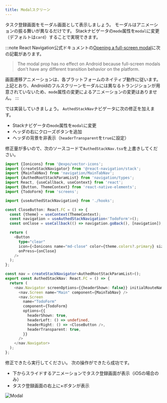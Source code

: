 ```yaml
---
title: Modalスクリーン
---
```


タスク登録画面をモーダル画面として表示しましょう。
モーダルはアニメーションの振る舞いが異なるだけです。
Stackナビゲータの`mode`属性を`modal`に変更（デフォルトは`card`）することで実現できます。

:::note
React Navigation公式ドキュメントの[Opening a full-screen modal](https://reactnavigation.org/docs/modal/)に次の記載があります。
> The modal prop has no effect on Android because full-screen modals don't have any different transition behavior on the platform.

画面遷移アニメーションは、各プラットフォームのネイティブ動作に従います。
上記とおり、Androidのフルスクリーンモーダルには異なるトランジションが用意されていないため、`mode`属性の変更によるアニメーションの変更はありません。
:::

では実装していきましょう。
`AuthedStackNav`ナビゲータに次の修正を加えます。

- Stackナビゲータの`mode`属性を`modal`に変更
- ヘッダの右にクローズボタンを追加
- ヘッダの背景を非表示（`headerTransparent`を`true`に設定）

修正量が多いので、次のソースコードで`AuthedStackNav.tsx`を上書きしてください。

```typescript jsx title="/src/navigation/AuthedStackNav.tsx"
import {Ionicons} from '@expo/vector-icons';
import {createStackNavigator} from '@react-navigation/stack';
import {MainTabNav} from 'navigation/MainTabNav';
import {AuthedRootStackParamList} from 'navigation/types';
import React, {useCallback, useContext} from 'react';
import {Button, ThemeContext} from 'react-native-elements';
import {TodoForm} from 'screens';

import {useAuthedStackNavigation} from './hooks';

const CloseButton: React.FC = () => {
  const {theme} = useContext(ThemeContext);
  const navigation = useAuthedStackNavigation<'TodoForm'>();
  const onClose = useCallback(() => navigation.goBack(), [navigation]);

  return (
    <Button
      type="clear"
      icon={<Ionicons name="md-close" color={theme.colors?.primary} size={30} />}
      onPress={onClose}
    />
  );
};

const nav = createStackNavigator<AuthedRootStackParamList>();
export const AuthedStackNav: React.FC = () => {
  return (
    <nav.Navigator screenOptions={{headerShown: false}} initialRouteName="Main" mode="modal">
      <nav.Screen name="Main" component={MainTabNav} />
      <nav.Screen
        name="TodoForm"
        component={TodoForm}
        options={{
          headerShown: true,
          headerLeft: () => undefined,
          headerRight: () => <CloseButton />,
          headerTransparent: true,
        }}
      />
    </nav.Navigator>
  );
};
```

修正できたら実行してください。
次の操作ができたら成功です。

- 下からスライドするアニメーションでタスク登録画面が表示（iOSの場合のみ）
- タスク登録画面の右上に×ボタンが表示

![Modal](app-hands-on/modal.png)
